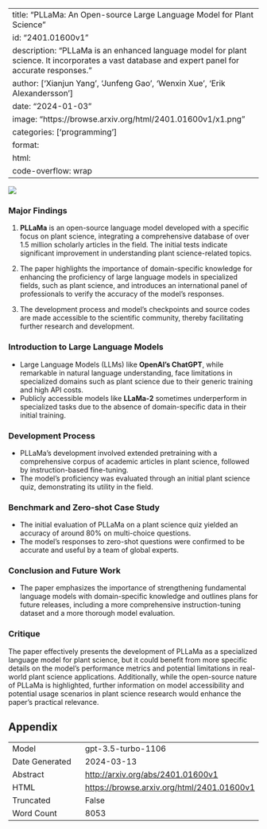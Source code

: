 
---
title: "PLLaMa: An Open-source Large Language Model for Plant Science"
id: "2401.01600v1"
description: "PLLaMa is an enhanced language model for plant science. It incorporates a vast database and expert panel for accurate responses."
author: ['Xianjun Yang', 'Junfeng Gao', 'Wenxin Xue', 'Erik Alexandersson']
date: "2024-01-03"
image: "https://browse.arxiv.org/html/2401.01600v1/x1.png"
categories: ['programming']
format:
  html:
    code-overflow: wrap
---

![](https://browse.arxiv.org/html/2401.01600v1/x1.png)

### Major Findings

1. **PLLaMa** is an open-source language model developed with a specific focus on plant science, integrating a comprehensive database of over 1.5 million scholarly articles in the field. The initial tests indicate significant improvement in understanding plant science-related topics.

2. The paper highlights the importance of domain-specific knowledge for enhancing the proficiency of large language models in specialized fields, such as plant science, and introduces an international panel of professionals to verify the accuracy of the model's responses.

3. The development process and model's checkpoints and source codes are made accessible to the scientific community, thereby facilitating further research and development.

### Introduction to Large Language Models
- Large Language Models (LLMs) like **OpenAI’s ChatGPT**, while remarkable in natural language understanding, face limitations in specialized domains such as plant science due to their generic training and high API costs.
- Publicly accessible models like **LLaMa-2** sometimes underperform in specialized tasks due to the absence of domain-specific data in their initial training.

### Development Process
- PLLaMa's development involved extended pretraining with a comprehensive corpus of academic articles in plant science, followed by instruction-based fine-tuning.
- The model's proficiency was evaluated through an initial plant science quiz, demonstrating its utility in the field.

### Benchmark and Zero-shot Case Study
- The initial evaluation of PLLaMa on a plant science quiz yielded an accuracy of around 80% on multi-choice questions.
- The model's responses to zero-shot questions were confirmed to be accurate and useful by a team of global experts.

### Conclusion and Future Work
- The paper emphasizes the importance of strengthening fundamental language models with domain-specific knowledge and outlines plans for future releases, including a more comprehensive instruction-tuning dataset and a more thorough model evaluation.

### Critique
The paper effectively presents the development of PLLaMa as a specialized language model for plant science, but it could benefit from more specific details on the model's performance metrics and potential limitations in real-world plant science applications. Additionally, while the open-source nature of PLLaMa is highlighted, further information on model accessibility and potential usage scenarios in plant science research would enhance the paper's practical relevance.

## Appendix

|          |          |
|----------|----------|
| Model     | gpt-3.5-turbo-1106       |
| Date Generated     | 2024-03-13       |
| Abstract | [http://arxiv.org/abs/2401.01600v1](http://arxiv.org/abs/2401.01600v1)        |
| HTML     | [https://browse.arxiv.org/html/2401.01600v1](https://browse.arxiv.org/html/2401.01600v1)       |
| Truncated       | False       |
| Word Count       | 8053       |